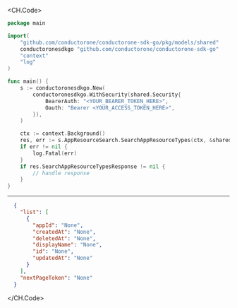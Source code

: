 
<CH.Code>
```go SearchAppResourceTypes.go
package main

import(
	"github.com/conductorone/conductorone-sdk-go/pkg/models/shared"
	conductoronesdkgo "github.com/conductorone/conductorone-sdk-go"
	"context"
	"log"
)

func main() {
    s := conductoronesdkgo.New(
        conductoronesdkgo.WithSecurity(shared.Security{
            BearerAuth: "<YOUR_BEARER_TOKEN_HERE>",
            Oauth: "Bearer <YOUR_ACCESS_TOKEN_HERE>",
        }),
    )

    ctx := context.Background()
    res, err := s.AppResourceSearch.SearchAppResourceTypes(ctx, &shared.SearchAppResourceTypesRequest{})
    if err != nil {
        log.Fatal(err)
    }
    if res.SearchAppResourceTypesResponse != nil {
        // handle response
    }
}
```
---

```json Example Response
  {
    "list": [
      {
        "appId": "None",
        "createdAt": "None",
        "deletedAt": "None",
        "displayName": "None",
        "id": "None",
        "updatedAt": "None"
      }
    ],
    "nextPageToken": "None"
  }
```
</CH.Code>

